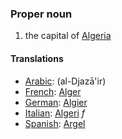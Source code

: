 ===Proper noun===

#the capital of [[Algeria]]

====Translations====
*[[Arabic]]: [[ ]] (al-Djazā'ir)
*[[French]]: [[Alger]]
*[[German]]: [[Algier]]
*[[Italian]]: [[Algeri]] ''f''
*[[Spanish]]: [[Argel]]